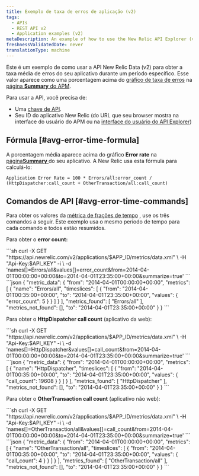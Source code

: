 ```yaml
---
title: Exemplo de taxa de erros de aplicação (v2)
tags:
  - APIs
  - REST API v2
  - Application examples (v2)
metaDescription: An example of how to use the New Relic API Explorer (v2) to get your app's average error rate percentage over a specific time period.
freshnessValidatedDate: never
translationType: machine
---
```


Este é um exemplo de como usar a API New Relic Data (v2) para obter a taxa média de erros do seu aplicativo durante um período específico. Esse valor aparece como uma porcentagem acima do [gráfico de taxa de erros](#avg-error-image) na [página <DNT>**Summary**</DNT> do APM](/docs/apm/applications-menu/monitoring/apm-overview-page).

Para usar a API, você precisa de:

* Uma [chave de API](/docs/apis/rest-api-v2/getting-started/introduction-new-relic-rest-api-v2#api_key).
* Seu ID do aplicativo New Relic (do URL que seu browser mostra na interface do usuário do APM ou na [interface do usuário do API Explorer](/docs/apis/api-explorer-examples-metric-data#app_id))

## Fórmula [#avg-error-time-formula]

A porcentagem média aparece acima do gráfico <DNT>**Error rate**</DNT> na [página<DNT>**Summary**</DNT> ](/docs/apm/applications-menu/monitoring/apm-overview-page)do seu aplicativo. A New Relic usa esta fórmula para calculá-lo:

```
Application Error Rate = 100 * Errors/all:error_count / (HttpDispatcher:call_count + OtherTransaction/all:call_count)
```

## Comandos de API [#avg-error-time-commands]

Para obter os valores da [métrica de frações de tempo](/docs/data-analysis/metrics/analyze-your-metrics/data-collection-metric-timeslice-event-data#timeslice-data) , use os três comandos a seguir. Este exemplo usa o mesmo período de tempo para cada comando e todos estão resumidos.

Para obter o <DNT>**error count:**</DNT>

<CollapserGroup>
  <Collapser title="Ligue para obter contagem de erros">
    ```sh
    curl -X GET "https://api.newrelic.com/v2/applications/$APP_ID/metrics/data.xml" \
        -H "Api-Key:$API_KEY" -i \
        -d 'names[]=Errors/all&values[]=error_count&from=2014-04-01T00:00:00+00:00&to=2014-04-01T23:35:00+00:00&summarize=true'
    ```
  </Collapser>

  <Collapser title="Exemplo de saída da chamada de contagem de erros">
    ```json
    {
      "metric_data": {
        "from": "2014-04-01T00:00:00+00:00",
        "metrics": [
          {
            "name": "Errors/all",
            "timeslices": [
              {
                "from": "2014-04-01T00:35:00+00:00",
                "to": "2014-04-01T23:35:00+00:00",
                "values": {
                  "error_count": 5
                }
              }
            ]
          }
        ],
        "metrics_found": [
          "Errors/all"
        ],
        "metrics_not_found": [],
        "to": "2014-04-01T23:35:00+00:00"
      }
    }
    ```
  </Collapser>
</CollapserGroup>

Para obter o <DNT>**HttpDispatcher call count**</DNT> (aplicativo da web):

<CollapserGroup>
  <Collapser title="Ligue para obter a contagem de chamadas do HttpDispatcher">
    ```sh
    curl -X GET "https://api.newrelic.com/v2/applications/$APP_ID/metrics/data.xml" \
        -H "Api-Key:$API_KEY" -i \
        -d 'names[]=HttpDispatcher&values[]=call_count&from=2014-04-01T00:00:00+00:00&to=2014-04-01T23:35:00+00:00&summarize=true'
    ```
  </Collapser>

  <Collapser title="Exemplo de saída da chamada de contagem de chamadas HttpDispatcher">
    ```json
    {
      "metric_data": {
        "from": "2014-04-01T00:00:00+00:00",
        "metrics": [
          {
            "name": "HttpDispatcher",
            "timeslices": [
              {
                "from": "2014-04-01T00:35:00+00:00",
                "to": "2014-04-01T23:35:00+00:00",
                "values": {
                  "call_count": 19608
                }
              }
            ]
          }
        ],
        "metrics_found": [
          "HttpDispatcher"
        ],
        "metrics_not_found": [],
        "to": "2014-04-01T23:35:00+00:00"
      }
    }
    ```
  </Collapser>
</CollapserGroup>

Para obter o <DNT>**OtherTransaction call count**</DNT> (aplicativo não web):

<CollapserGroup>
  <Collapser title="Ligue para obter a contagem de chamadas OtherTransaction">
    ```sh
    curl -X GET "https://api.newrelic.com/v2/applications/$APP_ID/metrics/data.xml" \
        -H "Api-Key:$API_KEY" -i \
        -d 'names[]=OtherTransaction/all&values[]=call_count&from=2014-04-01T00:00:00+00:00&to=2014-04-01T23:35:00+00:00&summarize=true'
    ```
  </Collapser>

  <Collapser title="Exemplo de saída da chamada de contagem de chamadas OtherTransaction">
    ```json
    {
      "metric_data": {
        "from": "2014-04-01T00:00:00+00:00",
        "metrics": [
          {
            "name": "OtherTransaction/all",
            "timeslices": [
              {
                "from": "2014-04-01T00:35:00+00:00",
                "to": "2014-04-01T23:35:00+00:00",
                "values": {
                  "call_count": 4
                }
              }
            ]
          }
        ],
        "metrics_found": [
          "OtherTransaction/all"
        ],
        "metrics_not_found": [],
        "to": "2014-04-01T23:35:00+00:00"
      }
    }
    ```
  </Collapser>
</CollapserGroup>